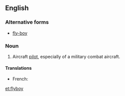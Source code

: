 ==English==
===Alternative forms===
* [[fly-boy]]

===Noun===
{{en-noun}}
# {{context|slang|lang=en}} Aircraft [[pilot]], especially of a military combat aircraft.

====Translations====
{{trans-top|aircraft pilot, especially of a military combat aircraft}}
* French: {{t|fr|chevalier du ciel|m}}
{{trans-mid}}
{{trans-bottom}}

[[et:flyboy]]